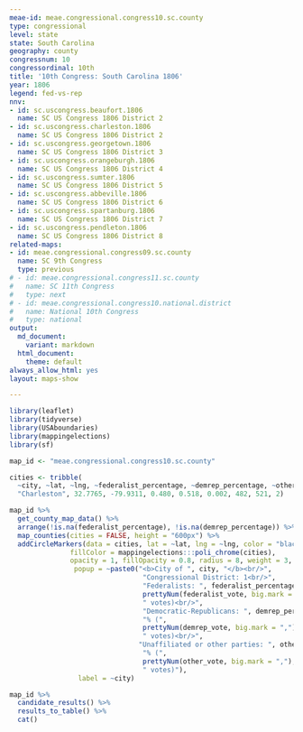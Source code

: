 ```yaml
---
meae-id: meae.congressional.congress10.sc.county
type: congressional
level: state
state: South Carolina
geography: county
congressnum: 10
congressordinal: 10th
title: '10th Congress: South Carolina 1806'
year: 1806
legend: fed-vs-rep
nnv:
- id: sc.uscongress.beaufort.1806
  name: SC US Congress 1806 District 2
- id: sc.uscongress.charleston.1806
  name: SC US Congress 1806 District 2
- id: sc.uscongress.georgetown.1806
  name: SC US Congress 1806 District 3
- id: sc.uscongress.orangeburgh.1806
  name: SC US Congress 1806 District 4
- id: sc.uscongress.sumter.1806
  name: SC US Congress 1806 District 5
- id: sc.uscongress.abbeville.1806
  name: SC US Congress 1806 District 6
- id: sc.uscongress.spartanburg.1806
  name: SC US Congress 1806 District 7
- id: sc.uscongress.pendleton.1806
  name: SC US Congress 1806 District 8
related-maps:
- id: meae.congressional.congress09.sc.county
  name: SC 9th Congress
  type: previous
# - id: meae.congressional.congress11.sc.county
#   name: SC 11th Congress
#   type: next
# - id: meae.congressional.congress10.national.district
#   name: National 10th Congress
#   type: national
output:
  md_document:
    variant: markdown
  html_document:
    theme: default
always_allow_html: yes
layout: maps-show

---
```


```r
library(leaflet)
library(tidyverse)
library(USAboundaries)
library(mappingelections)
library(sf)

map_id <- "meae.congressional.congress10.sc.county"

cities <- tribble(
  ~city, ~lat, ~lng, ~federalist_percentage, ~demrep_percentage, ~other_percentage, ~federalist_vote, ~demrep_vote, ~other_vote, 
  "Charleston", 32.7765, -79.9311, 0.480, 0.518, 0.002, 482, 521, 2)
```

<div class="map">

```r
map_id %>%
  get_county_map_data() %>%
  arrange(!is.na(federalist_percentage), !is.na(demrep_percentage)) %>%
  map_counties(cities = FALSE, height = "600px") %>% 
  addCircleMarkers(data = cities, lat = ~lat, lng = ~lng, color = "black",
               fillColor = mappingelections:::poli_chrome(cities),
               opacity = 1, fillOpacity = 0.8, radius = 8, weight = 3,
                popup = ~paste0("<b>City of ", city, "</b><br/>",
                                 "Congressional District: 1<br/>",
                                 "Federalists: ", federalist_percentage * 100, "% (", 
                                 prettyNum(federalist_vote, big.mark = ","), 
                                 " votes)<br/>",
                                 "Democratic-Republicans: ", demrep_percentage * 100,
                                 "% (", 
                                 prettyNum(demrep_vote, big.mark = ","),
                                 " votes)<br/>",
                                "Unaffiliated or other parties: ", other_percentage * 100,
                                 "% (", 
                                 prettyNum(other_vote, big.mark = ","),
                                 " votes)"),
                 label = ~city) 
```

</div>

<div class="results-table">

```r
map_id %>%
  candidate_results() %>%
  results_to_table() %>%
  cat()
```

</div>
